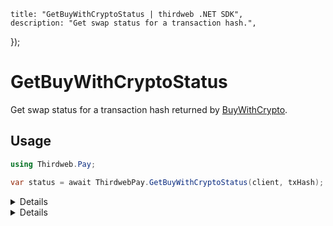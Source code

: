 
	title: "GetBuyWithCryptoStatus | thirdweb .NET SDK",
	description: "Get swap status for a transaction hash.",
});

# GetBuyWithCryptoStatus

Get swap status for a transaction hash returned by [BuyWithCrypto](/dotnet/pay/buywithcrypto).

## Usage

```csharp
using Thirdweb.Pay;

var status = await ThirdwebPay.GetBuyWithCryptoStatus(client, txHash);
```

<Details summary="Configuration">

#### Client (required)

`ThirdwebClient`: The Thirdweb client instance.

#### Transaction Hash (required)

`string`: The transaction hash of the swap transaction returned by [BuyWithCrypto](/dotnet/pay/buywithcrypto).

</Details>

<Details summary="Return Value">

### Return Value

A `BuyWithCryptoStatusResult` object containing the following properties:

```csharp
Quote quote; // The quote object containing the swap details.
string swapType; // The swap type, see SwapType enum.
TransactionDetails source; // The source transaction details.
TransactionDetails destination; // The destination transaction details.
string status; // The status of the swap, see SwapStatus enum.
string subStatus; // The sub status of the swap, see SwapSubStatus enum.
string fromAddress; // The source address.
string failureMessage; // The failure message if the swap failed.
string bridge // The bridge used for the swap if applicable.
```

</Details>
